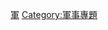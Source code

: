 {{Userbox
|border-c=black
|border-s=1
|id-c=#BDB76B
|id=[[File:Panzer aus Zusatzzeichen 1049-12.svg|40px]]
|info-c= #6B8E23
|info-s=9
|info-fc= #fff
|info=這個用戶是'''[[WikiProject:軍事|<span style="color:white">軍事專題</span>]]'''的參與者。
}}<includeonly>[[Category:軍事專題參與者|{{PAGENAME}}]]</includeonly><noinclude>
[[Category:專題用戶標誌模板|軍]]
[[Category:軍事專題]]
</noinclude>